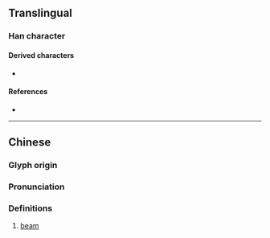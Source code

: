 {{character info}}
==Translingual==

===Han character===
{{Han char|rn=75|rad=木|as=03|sn=7|four=00904|canj=YVD|ids=⿱亡木}}

====Derived characters====
* {{l|mul|[[𨛌]]}}

====References====
* {{Han ref|kx=0512.020|dkj=14470|dj=0897.060|hdz=21161.110|uh=6757|ud=26455|bh=A841|bd=43073}}

----

==Chinese==
{{zh-forms}}

===Glyph origin===
{{Han etym}}

===Pronunciation===
{{zh-pron
|m=máng
|c=mong4
|mc=y
|oc=y
|ma=
|cat=n
}}

===Definitions===
{{zh-hanzi}}

# [[beam]]